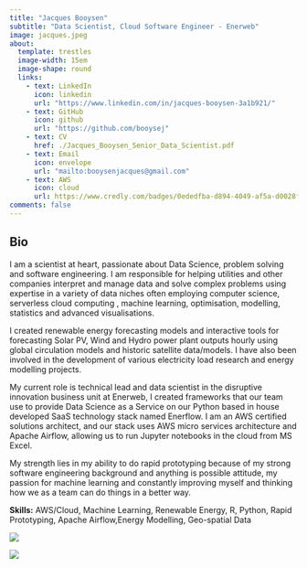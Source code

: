 ```yaml
---
title: "Jacques Booysen"
subtitle: "Data Scientist, Cloud Software Engineer - Enerweb"
image: jacques.jpeg
about:
  template: trestles
  image-width: 15em
  image-shape: round
  links:
    - text: LinkedIn
      icon: linkedin
      url: "https://www.linkedin.com/in/jacques-booysen-3a1b921/"
    - text: GitHub
      icon: github
      url: "https://github.com/booysej"
    - text: CV
      href: ./Jacques_Booysen_Senior_Data_Scientist.pdf
    - text: Email
      icon: envelope
      url: "mailto:booysenjacques@gmail.com"
    - text: AWS
      icon: cloud
      url: https://www.credly.com/badges/0ededfba-d894-4049-af5a-d0028f516a23/linked_in?t=rhbncw
comments: false
---
```


<!-- ::: {.column-page} -->

## Bio

I am a scientist at heart, passionate about Data Science, problem solving and software engineering. I am responsible for helping utilities and other companies interpret and manage data and solve complex problems using expertise in a variety of data niches often employing computer science, serverless cloud computing , machine learning, optimisation, modelling, statistics and advanced visualisations.

I created renewable energy forecasting models and interactive tools for forecasting Solar PV, Wind and Hydro power plant outputs hourly using global circulation models and historic satellite data/models. I have also been involved in the development of various electricity load research and energy modelling projects.

My current role is technical lead and data scientist in the disruptive innovation business unit at Enerweb, I created frameworks that our team use to provide Data Science as a Service on our Python based in house developed SaaS technology stack named Enerflow. I am an AWS certified solutions architect, and our stack uses AWS micro services architecture and Apache Airflow, allowing us to run Jupyter notebooks in the cloud from MS Excel.

My strength lies in my ability to do rapid prototyping because of my strong software engineering background and anything is possible attitude, my passion for machine learning and constantly improving myself and thinking how we as a team can do things in a better way.

**Skills:** AWS/Cloud, Machine Learning, Renewable Energy, R, Python, Rapid Prototyping, Apache Airflow,Energy Modelling, Geo-spatial Data

![](images/paste-C93C196E.png)

![](images/paste-2A0B5A91.png)<!-- I've worked to apply data science techniques to challenges, serving team lead in  -->

<!-- On this site I keep a list of [my publications](papers), [presentations](talks),  -->

<!-- and [my CV](cv.pdf), as well as a [technical blog](blog.html). -->

<!-- <p></p> -->

<!-- ## Education -->

<!-- **State University of New York College of Environmental Science and Forestry**   -->

<!-- Syracuse, NY -->

<!-- Ph.D. in Environmental Science | August 2020 - Present (Expected 2024)   -->

<!-- B.S. in Forest Ecosystem Science | August 2015 - December 2018 -->

<!-- <p></p> -->

<!-- ## Selected Projects -->

<!-- #### Publications -->

<!-- **unifir: A Unifying API for Interacting with Unity from R.** Mahoney, MJ, Beier, CM, and Ackerman, AC. 2022. Journal of Open Source Software 7(73): 4388. [https://doi.org/10.21105/joss.04388](https://doi.org/10.21105/joss.04388) -->

<!-- **terrainr: An R package for creating immersive virtual environments.** Mahoney, MJ, Beier, CM, and Ackerman, AC. 2022. Journal of Open Source Software, 7(69): 4060. [https://doi.org/10.21105/joss.04060](https://doi.org/10.21105/joss.04060) -->

<!-- **Stem size selectivity is stronger than species preferences for beaver, a central place forager.**  Mahoney, M. J. and Stella, J. C. 2020. Forest Ecology and Management, 475, 118331. [https://doi.org/10.1016/j.foreco.2020.118331](https://doi.org/10.1016/j.foreco.2020.118331). -->

<!-- #### R Packages -->

<!-- **[unifir](https://github.com/mikemahoney218/unifir)** | A Unifying API for Working with Unity in R | 2022   -->

<!-- **[terrainr](https://github.com/ropensci/terrainr)** | Retrieve Data from the USGS National Map and Transform it for 3D Landscape Visualizations | 2021   -->

<!-- **[heddlr](https://github.com/mikemahoney218/heddlr)** | Functional Programming Concepts for R Markdown Documents | 2020 -->

<!-- ::: -->

<!-- <link rel="me" href="https://fosstodon.org/@MikeMahoney218"> -->

